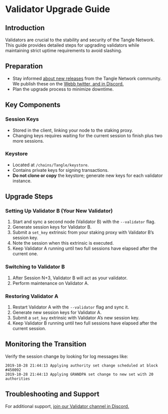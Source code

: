 # Validator Upgrade Guide

## Introduction

Validators are crucial to the stability and security of the Tangle Network. This guide provides detailed steps for upgrading validators while maintaining strict uptime requirements to avoid slashing.

## Preparation

- Stay informed [about new releases](https://github.com/webb-tools/tangle/) from the Tangle Network community. We publish these on the [Webb twitter, and in Discord.](../community)
- Plan the upgrade process to minimize downtime.

## Key Components

### Session Keys

- Stored in the client, linking your node to the staking proxy.
- Changing keys requires waiting for the current session to finish plus two more sessions.

### Keystore

- Located at `/chains/Tangle/keystore`.
- Contains private keys for signing transactions.
- **Do not clone or copy** the keystore; generate new keys for each validator instance.

## Upgrade Steps

### Setting Up Validator B (Your New Validator)

1. Start and sync a second node (Validator B) with the `--validator` flag.
2. Generate session keys for Validator B.
3. Submit a `set_key` extrinsic from your staking proxy with Validator B’s session key.
4. Note the session when this extrinsic is executed.
5. Keep Validator A running until two full sessions have elapsed after the current one.

### Switching to Validator B

1. After Session N+3, Validator B will act as your validator.
2. Perform maintenance on Validator A.

### Restoring Validator A

1. Restart Validator A with the `--validator` flag and sync it.
2. Generate new session keys for Validator A.
3. Submit a `set_key` extrinsic with Validator A’s new session key.
4. Keep Validator B running until two full sessions have elapsed after the current session.

## Monitoring the Transition

Verify the session change by looking for log messages like:

```
2019-10-28 21:44:13 Applying authority set change scheduled at block #450092
2019-10-28 21:44:13 Applying GRANDPA set change to new set with 20 authorities
```

## Troubleshooting and Support

For additional support, [join our Validator channel in Discord.](../community)

